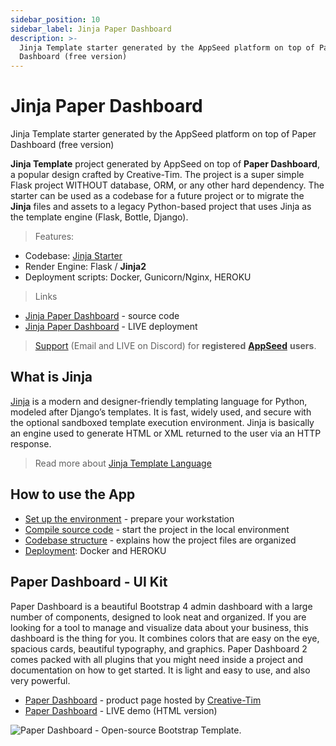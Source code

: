 ```yaml
---
sidebar_position: 10
sidebar_label: Jinja Paper Dashboard
description: >-
  Jinja Template starter generated by the AppSeed platform on top of Paper
  Dashboard (free version)
---
```


# Jinja Paper Dashboard

<SubHeading> Jinja Template starter generated by the AppSeed platform on top of Paper Dashboard (free version)</SubHeading>

**Jinja Template** project generated by AppSeed on top of **Paper Dashboard**, a popular design crafted by Creative-Tim. The project is a super simple Flask project WITHOUT database, ORM, or any other hard dependency. The starter can be used as a codebase for a future project or to migrate the **Jinja** files and assets to a legacy Python-based project that uses Jinja as the template engine (Flask, Bottle, Django).

> Features:

- Codebase: [Jinja Starter](../../boilerplate-code/boilerplate-jinja.mdx)
- Render Engine: Flask / **Jinja2**
- Deployment scripts: Docker, Gunicorn/Nginx, HEROKU

> Links

- [Jinja Paper Dashboard](https://github.com/app-generator/jinja-paper-dashboard) - source code
- [Jinja Paper Dashboard](https://jinja-paper-dashboard-pro.appseed-srv1.com/) - LIVE deployment

> [Support](https://appseed.us/support) (Email and LIVE on Discord) for **registered** [**AppSeed**](https://appseed.us/) **users**.

## What is Jinja

[Jinja](https://jinja.palletsprojects.com/en/2.11.x/) is a modern and designer-friendly templating language for Python, modeled after Django’s templates. It is fast, widely used, and secure with the optional sandboxed template execution environment. Jinja is basically an engine used to generate HTML or XML returned to the user via an HTTP response.

> Read more about [Jinja Template Language](../../content/what-is/jinja.mdx)

## How to use the App

- [Set up the environment](../../boilerplate-code/boilerplate-jinja.mdx#environment) - prepare your workstation
- [Compile source code](../../boilerplate-code/boilerplate-jinja.mdx#build-the-app) - start the project in the local environment
- [Codebase structure](../../boilerplate-code/boilerplate-jinja.mdx#codebase-structure) - explains how the project files are organized
- [Deployment](../../boilerplate-code/boilerplate-jinja.mdx#deployment): Docker and HEROKU

## Paper Dashboard - UI Kit

Paper Dashboard is a beautiful Bootstrap 4 admin dashboard with a large number of components, designed to look neat and organized. If you are looking for a tool to manage and visualize data about your business, this dashboard is the thing for you. It combines colors that are easy on the eye, spacious cards, beautiful typography, and graphics. Paper Dashboard 2 comes packed with all plugins that you might need inside a project and documentation on how to get started. It is light and easy to use, and also very powerful.

- [Paper Dashboard](https://bit.ly/3ol6Tg3) - product page hosted by [Creative-Tim](../../content/partners/creative-tim.mdx)
- [Paper Dashboard](https://bit.ly/3eNrlmU) - LIVE demo (HTML version)

![Paper Dashboard - Open-source Bootstrap Template.](../../../static/assets/paper-dashboard-bootstrap.jpg)
